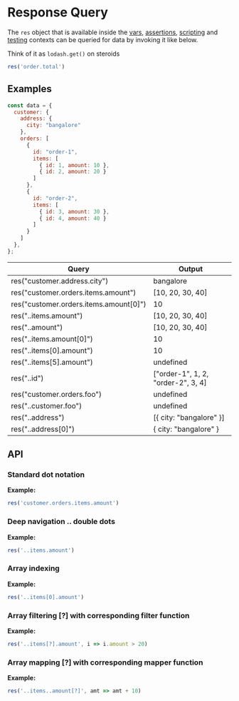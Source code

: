 # Response Query

The `res` object that is available inside the [vars](../vars), [assertions](../../tests/assertions), [scripting](../getting-started) and [testing](../../tests/introduction) contexts can be queried for data by invoking it like below.

Think of it as `lodash.get()` on steroids

```javascript
res('order.total')
```

## Examples
```javascript
const data = {
  customer: {
    address: {
      city: "bangalore"
    },
    orders: [
      {
        id: "order-1",
        items: [
          { id: 1, amount: 10 },
          { id: 2, amount: 20 }
        ]
      },
      {
        id: "order-2",
        items: [
          { id: 3, amount: 30 },
          { id: 4, amount: 40 }
        ]
      }
    ]
  },
};
```
| Query                                   | Output                             |
|-----------------------------------------|------------------------------------|
| res("customer.address.city")            | bangalore                          |
| res("customer.orders.items.amount")     | [10, 20, 30, 40]                   |
| res("customer.orders.items.amount[0]") | 10                                 |
| res("..items.amount")                   | [10, 20, 30, 40]                   | |
| res("..amount")                         | [10, 20, 30, 40]                   |
| res("..items.amount[0]")                | 10                                 |
| res("..items[0].amount")                | 10                                 |
| res("..items[5].amount")                | undefined                          |
| res("..id")                             | ["order-1", 1, 2, "order-2", 3, 4] |
| res("customer.orders.foo")              | undefined                          |
| res("..customer.foo")                   | undefined                          |
| res("..address")                        | [\{ city: "bangalore" \}]          |
| res("..address[0]")                     | \{ city: "bangalore" \}            |

## API

### Standard dot notation

**Example:**
```javascript
res('customer.orders.items.amount')
```

### Deep navigation .. double dots

**Example:**
```javascript
res('..items.amount')
```

### Array indexing

**Example:**
```javascript
res('..items[0].amount')
```

### Array filtering [?] with corresponding filter function

**Example:**
```javascript
res('..items[?].amount', i => i.amount > 20)
```


### Array mapping [?] with corresponding mapper function

**Example:**
```javascript
res('..items..amount[?]', amt => amt + 10)
```








